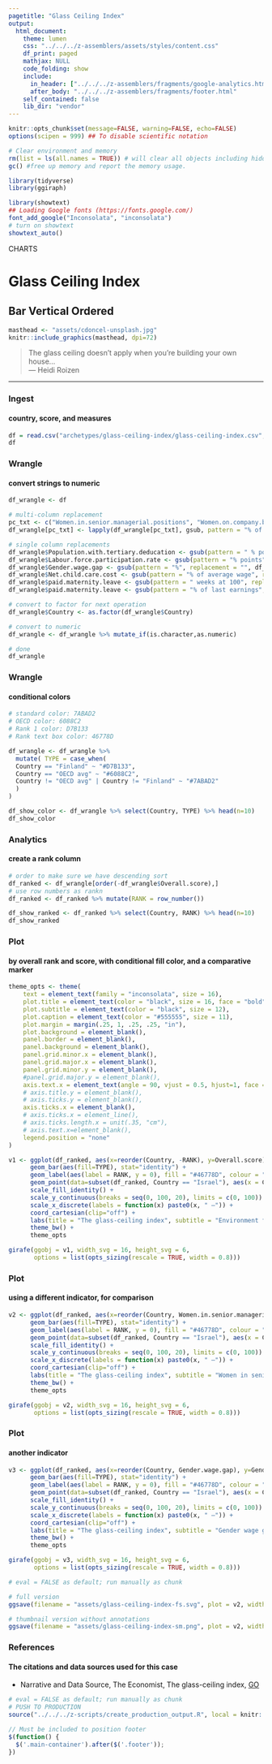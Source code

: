 ```yaml
---
pagetitle: "Glass Ceiling Index"
output:
  html_document:
    theme: lumen
    css: "../../../z-assemblers/assets/styles/content.css"
    df_print: paged
    mathjax: NULL
    code_folding: show
    include:
      in_header: ["../../../z-assemblers/fragments/google-analytics.html", "../../../z-assemblers/fragments/header.html"]
      after_body: "../../../z-assemblers/fragments/footer.html"
    self_contained: false
    lib_dir: "vendor"
---
```


```r

knitr::opts_chunk$set(message=FALSE, warning=FALSE, echo=FALSE)
options(scipen = 999) ## To disable scientific notation

# Clear environment and memory
rm(list = ls(all.names = TRUE)) # will clear all objects including hidden objects.
gc() #free up memory and report the memory usage.

library(tidyverse)
library(ggiraph)

library(showtext)
## Loading Google fonts (https://fonts.google.com/)
font_add_google("Inconsolata", "inconsolata")
# turn on showtext
showtext_auto()

```

<div class="activity">
CHARTS  
</div>

# Glass Ceiling Index
## Bar Vertical Ordered

```r

masthead <- "assets/cdoncel-unsplash.jpg"
knitr::include_graphics(masthead, dpi=72)

```


> The glass ceiling doesn't apply when you're building your own house...\
--- Heidi Roizen\

***

### Ingest
#### country, score, and measures


```r

df = read.csv("archetypes/glass-ceiling-index/glass-ceiling-index.csv", header = TRUE, stringsAsFactors = FALSE)
df

```


### Wrangle
#### convert strings to numeric


```r

df_wrangle <- df

# multi-column replacement
pc_txt <- c("Women.in.senior.managerial.positions", "Women.on.company.boards", "GMAT.exam.taken.by.women", "Women.in.parliament") 
df_wrangle[pc_txt] <- lapply(df_wrangle[pc_txt], gsub, pattern = "% of total", replacement = "")

# single column replacements
df_wrangle$Population.with.tertiary.deducation <- gsub(pattern = " % points", replacement = "", df_wrangle$Population.with.tertiary.deducation)
df_wrangle$Labour.force.participation.rate <- gsub(pattern = "% points", replacement = "", df_wrangle$Labour.force.participation.rate)
df_wrangle$Gender.wage.gap <- gsub(pattern = "%", replacement = "", df_wrangle$Gender.wage.gap)
df_wrangle$Net.child.care.cost <- gsub(pattern = "% of average wage", replacement = "", df_wrangle$Net.child.care.cost)
df_wrangle$paid.maternity.leave <- gsub(pattern = " weeks at 100", replacement = "", df_wrangle$paid.maternity.leave)
df_wrangle$paid.maternity.leave <- gsub(pattern = "% of last earnings", replacement = "", df_wrangle$paid.maternity.leave)

# convert to factor for next operation
df_wrangle$Country <- as.factor(df_wrangle$Country)

# convert to numeric
df_wrangle <- df_wrangle %>% mutate_if(is.character,as.numeric)

# done
df_wrangle

```


### Wrangle
#### conditional colors


```r

# standard color: 7ABAD2
# OECD color: 6088C2
# Rank 1 color: D7B133
# Rank text box color: 46778D

df_wrangle <- df_wrangle %>% 
  mutate( TYPE = case_when(
  Country == "Finland" ~ "#D7B133",
  Country == "OECD avg" ~ "#6088C2",
  Country != "OECD avg" | Country != "Finland" ~ "#7ABAD2"
  )
)

df_show_color <- df_wrangle %>% select(Country, TYPE) %>% head(n=10)
df_show_color

```


### Analytics
#### create a rank column

```r

# order to make sure we have descending sort
df_ranked <- df_wrangle[order(-df_wrangle$Overall.score),]
# use row numbers as rankn
df_ranked <- df_ranked %>% mutate(RANK = row_number())

df_show_ranked <- df_ranked %>% select(Country, RANK) %>% head(n=10)
df_show_ranked

```


### Plot 
#### by overall rank and score, with conditional fill color, and a comparative marker


```r

theme_opts <- theme(
    text = element_text(family = "inconsolata", size = 16), 
    plot.title = element_text(color = "black", size = 16, face = "bold"),
    plot.subtitle = element_text(color = "black", size = 12),
    plot.caption = element_text(color = "#555555", size = 11),
    plot.margin = margin(.25, 1, .25, .25, "in"),
    plot.background = element_blank(),
    panel.border = element_blank(),
    panel.background = element_blank(),
    panel.grid.minor.x = element_blank(),
    panel.grid.major.x = element_blank(),
    panel.grid.minor.y = element_blank(),
    #panel.grid.major.y = element_blank(),
    axis.text.x = element_text(angle = 90, vjust = 0.5, hjust=1, face = "bold", margin = margin(t = 8.5)),
    # axis.title.y = element_blank(),
    # axis.ticks.y = element_blank(),
    axis.ticks.x = element_blank(),
    # axis.ticks.x = element_line(),
    # axis.ticks.length.x = unit(.35, "cm"),
    # axis.text.x=element_blank(),
    legend.position = "none"
)

v1 <- ggplot(df_ranked, aes(x=reorder(Country, -RANK), y=Overall.score)) + 
      geom_bar(aes(fill=TYPE), stat="identity") +
      geom_label(aes(label = RANK, y = 0), fill = "#46778D", colour = "white", fontface = "bold", vjust = 1.35) +
      geom_point(data=subset(df_ranked, Country == "Israel"), aes(x = Country, y = Overall.score + 5), shape = 25, size = 3, color = "black", fill = "black") +
      scale_fill_identity() +
      scale_y_continuous(breaks = seq(0, 100, 20), limits = c(0, 100)) +
      scale_x_discrete(labels = function(x) paste0(x, " —")) + 
      coord_cartesian(clip="off") +
      labs(title = "The glass-ceiling index", subtitle = "Environment for working women", x = NULL, y = NULL) +
      theme_bw() +
      theme_opts

girafe(ggobj = v1, width_svg = 16, height_svg = 6,
       options = list(opts_sizing(rescale = TRUE, width = 0.8)))

```


### Plot 
#### using a different indicator, for comparison


```r

v2 <- ggplot(df_ranked, aes(x=reorder(Country, Women.in.senior.managerial.positions), y=Women.in.senior.managerial.positions)) + 
      geom_bar(aes(fill=TYPE), stat="identity") +
      geom_label(aes(label = RANK, y = 0), fill = "#46778D", colour = "white", fontface = "bold", vjust = 1.35) +
      geom_point(data=subset(df_ranked, Country == "Israel"), aes(x = Country, y = Women.in.senior.managerial.positions + 5), shape = 25, size = 3, color = "black", fill = "black") +
      scale_fill_identity() +
      scale_y_continuous(breaks = seq(0, 100, 20), limits = c(0, 100)) +
      scale_x_discrete(labels = function(x) paste0(x, " —")) + 
      coord_cartesian(clip="off") +
      labs(title = "The glass-ceiling index", subtitle = "Women in senior managerial positions", x = NULL, y = NULL) +
      theme_bw() +
      theme_opts

girafe(ggobj = v2, width_svg = 16, height_svg = 6,
       options = list(opts_sizing(rescale = TRUE, width = 0.8)))

```


### Plot 
#### another indicator


```r

v3 <- ggplot(df_ranked, aes(x=reorder(Country, Gender.wage.gap), y=Gender.wage.gap)) + 
      geom_bar(aes(fill=TYPE), stat="identity") +
      geom_label(aes(label = RANK, y = 0), fill = "#46778D", colour = "white", fontface = "bold", vjust = 1.35) +
      geom_point(data=subset(df_ranked, Country == "Israel"), aes(x = Country, y = Gender.wage.gap + 5), shape = 25, size = 3, color = "black", fill = "black") +
      scale_fill_identity() +
      scale_y_continuous(breaks = seq(0, 100, 20), limits = c(0, 100)) +
      scale_x_discrete(labels = function(x) paste0(x, " —")) + 
      coord_cartesian(clip="off") +
      labs(title = "The glass-ceiling index", subtitle = "Gender wage gap", x = NULL, y = NULL) +
      theme_bw() +
      theme_opts

girafe(ggobj = v3, width_svg = 16, height_svg = 6,
       options = list(opts_sizing(rescale = TRUE, width = 0.8)))

```


```r

# eval = FALSE as default; run manually as chunk

# full version
ggsave(filename = "assets/glass-ceiling-index-fs.svg", plot = v2, width=1280/72, height=720/72)

# thumbnail version without annotations
ggsave(filename = "assets/glass-ceiling-index-sm.png", plot = v2, width=4, height=2.25)

```


### References
#### The citations and data sources used for this case

* Narrative and Data Source, The Economist, The glass-ceiling index, [GO](https://www.economist.com/graphic-detail/2019/03/08/the-glass-ceiling-index){target="_blank"}


```r

# eval = FALSE as default; run manually as chunk
# PUSH TO PRODUCTION
source("../../../z-scripts/create_production_output.R", local = knitr::knit_global())

```



```js

// Must be included to position footer
$(function() {
  $('.main-container').after($('.footer'));
})

```

